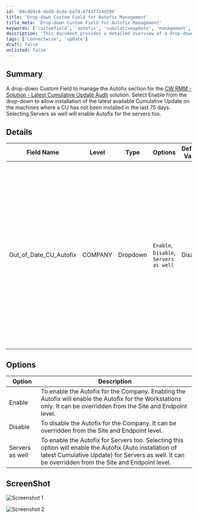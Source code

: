 ```yaml
---
id: '00c4b9c6-ded8-4cde-ba74-47437724d206'
title: 'Drop-down Custom Field for Autofix Management'
title_meta: 'Drop-down Custom Field for Autofix Management'
keywords: ['customfield', 'autofix', 'cumulativeupdate', 'management', 'connectwise']
description: 'This document provides a detailed overview of a drop-down Custom Field designed to manage the Autofix section for the ConnectWise RMM solution. It explains the functionality of enabling the latest Cumulative Update installation on machines that have not received an update in the last 75 days, including options for server management.'
tags: ['connectwise', 'update']
draft: false
unlisted: false
---
```

## Summary

A drop-down Custom Field to manage the Autofix section for the [CW RMM - Solution - Latest Cumulative Update Audit](https://proval.itglue.com/DOC-5078775-14029448) solution. Select Enable from the drop-down to allow installation of the latest available Cumulative Update on the machines where a CU has not been installed in the last 75 days. Selecting Servers as well will enable Autofix for the servers too.

## Details

| Field Name                  | Level   | Type     | Options                                   | Default Value | Description                                                                                                                                                         | Editable |
|-----------------------------|---------|----------|-------------------------------------------|---------------|---------------------------------------------------------------------------------------------------------------------------------------------------------------------|----------|
| Out_of_Date_CU_Autofix     | COMPANY | Dropdown | `Enable`, `Disable`, `Servers as well`   | Disable       | Select Enable from the drop-down to allow installation of the latest available Cumulative Update on the machines where a CU has not been installed in the last 75 days. Selecting Servers as well will enable Autofix for the servers too. | Yes      |

## Options

| Option            | Description                                                                                                                                                       |
|-------------------|-------------------------------------------------------------------------------------------------------------------------------------------------------------------|
| Enable            | To enable the Autofix for the Company. Enabling the Autofix will enable the Autofix for the Workstations only. It can be overridden from the Site and Endpoint level. |
| Disable           | To disable the Autofix for the Company. It can be overridden from the Site and Endpoint level.                                                                    |
| Servers as well   | To enable the Autofix for Servers too. Selecting this option will enable the Autofix (Auto installation of latest Cumulative Update) for Servers as well. It can be overridden from the Site and Endpoint level. |

## ScreenShot

![Screenshot 1](../../../static/img/Company---Out_of_Date_CU_Autofix/image_1.png)

![Screenshot 2](../../../static/img/Company---Out_of_Date_CU_Autofix/image_2.png)











